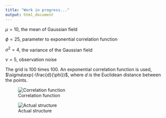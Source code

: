 ```yaml
---
title: "Work in progress..."
output: html_document
---
```


$\mu=10$, the mean of Gaussian field

$\phi=25$, parameter to exponential correlation function

$\sigma^{2}=4$, the variance of the Gaussian field

$\nu=5$, observation noise

The grid is 100 times 100. An exponential correlation function is
used, $\sigma\exp(-\frac{d}{\phi})$, where $d$ is the Euclidean
distance between the points.

![Correlation function](fig/cov_var_func.png)

![Actual structure](fig/actual_structure.png)


